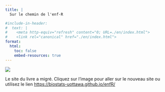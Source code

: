 ```yaml
---
title: |
  Sur le chemin de l'enf-R

#include-in-header:
#  text: |
#    <meta http-equiv="refresh" content="0; URL=./en/index.html">
#    <link rel="canonical" href="./en/index.html">
format:
  html:
    toc: false
    embed-resources: true
---
```

<style>
.quarto-title-block .quarto-title{
  text-align: center;
}
</style>

[![](images/hex/Rway_logo_hex_fr.png){fig-align=center}](https://biostats-uottawa.github.io/enfR/)


Le site du livre a migré. Cliquez sur l'image pour aller sur le nouveau site ou utilisez le lien <https://biostats-uottawa.github.io/enfR/>
